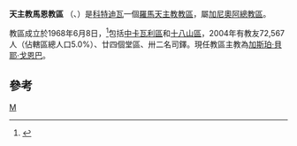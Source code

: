 {{Infobox Roman Catholic diocese
|Roman Catholic Diocese of = 天主教馬恩教區
|Latin name of diocese = Dioecesis Manensis
|image =
|caption = 
|location = [[科特迪瓦|科特迪瓦]]
|territory = [[中卡瓦利區|中卡瓦利區]]、[[十八山區|十八山區]]
|population = 72,567
|rite = 拉丁禮
|patron = 
|province =加尼奧阿
|established = 1968年
|cathedral = [[聖彌額爾主教座堂_(曼市)|聖彌額爾主教座堂]]
|co-cathedral =
|leadership = 主教
|website =http://www.cathoman.org/
|教宗 =
|metropolitan = 
|ordinary = 加斯珀‧貝耶‧戈恩巴
|coadjutor bishop =
|auxiliary =
}}

'''天主教馬恩教區''' （{{lang-la|Dioecesis Manensis}}、{{lang-fr|Diocèse de Man}}）是[[科特迪瓦|科特迪瓦]]一個[[羅馬天主教|羅馬天主教]][[教區|教區]]，屬[[天主教加尼奧阿總教區|加尼奧阿總教區]]。

教區成立於1968年6月8日，<ref>{{Cite web |url=http://www.vatican.va/holy_father/paul_vi/apost_constitutions/documents/hf_p-vi_apc_19680608_manensis_lt.html |title=成立教區的宗座憲令 |access-date=2013-05-29 |archive-date=2014-02-03 |archive-url=https://web.archive.org/web/20140203154527/http://www.vatican.va/holy_father/paul_vi/apost_constitutions/documents/hf_p-vi_apc_19680608_manensis_lt.html |dead-url=no }}</ref>包括[[中卡瓦利區|中卡瓦利區]]和[[十八山區|十八山區]]，2004年有教友72,567人（佔轄區總人口5.0%）、廿四個堂區、卅二名司鐸。現任教區主教為[[加斯珀‧貝耶‧戈恩巴|加斯珀‧貝耶‧戈恩巴]]。

==參考==
{{reflist}}

{{科特迪瓦天主教教區}}
[[Category:科特迪瓦天主教教區|M]]
